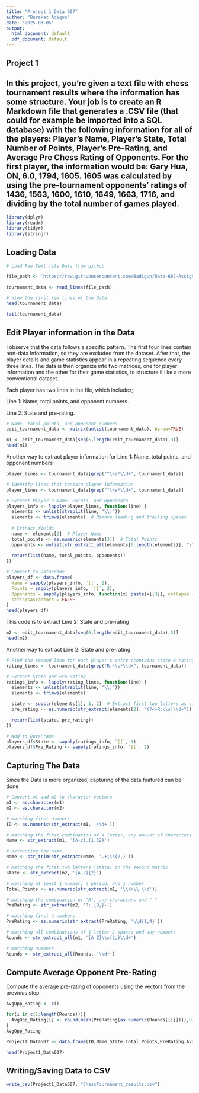 ```yaml
---
title: "Project 1 Data 607"
author: "Barakat Adigun"
date: "2025-03-05"
output:
  html_document: default
  pdf_document: default
---
```


## Project 1

## In this project, you’re given a text file with chess tournament results where the information has some structure. Your job is to create an R Markdown file that generates a .CSV file (that could for example be imported into a SQL database) with the following information for all of the players: Player’s Name, Player’s State, Total Number of Points, Player’s Pre-Rating, and Average Pre Chess Rating of Opponents. For the first player, the information would be: Gary Hua, ON, 6.0, 1794, 1605. 1605 was calculated by using the pre-tournament opponents’ ratings of 1436, 1563, 1600, 1610, 1649, 1663, 1716, and dividing by the total number of games played.

```r
library(dplyr)
library(readr)
library(tidyr)
library(stringr)
```

## Loading Data

```r
# Load Raw Text file Data from github

file_path <- 'https://raw.githubusercontent.com/Badigun/Data-607-Assignments/refs/heads/main/chess%20tournament%20file.txt'

tournament_data <- read_lines(file_path)

# View the first few lines of the Data
head(tournament_data)
```

```r
tail(tournament_data)
```

## Edit Player information in the Data
I observe that the data follows a specific pattern. The first four lines contain non-data information, so they are excluded from the dataset. After that, the player details and game statistics appear in a repeating sequence every three lines. The data is then organize into two matrices, one for player information and the other for their game statistics, to structure it like a more conventional dataset.

Each player has two lines in the file, which includes;

Line 1: Name, total points, and opponent numbers.

Line 2: State and pre-rating.

```r
# Name, total points, and opponent numbers
edit_tournament_data <- matrix(unlist(tournament_data), byrow=TRUE)

m1 <- edit_tournament_data[seq(5,length(edit_tournament_data),3)]
head(m1)
```

Another way to extract player information for Line 1: Name, total points, and opponent numbers

```r
player_lines <- tournament_data[grep("^\\s*\\d+", tournament_data)]

# Identify lines that contain player information 
player_lines <- tournament_data[grep("^\\s*\\d+", tournament_data)]

# Extract Player's Name, Points, and Opponents
players_info <- lapply(player_lines, function(line) {
  elements <- unlist(strsplit(line, "\\|"))
  elements <- trimws(elements)  # Remove leading and trailing spaces
  
  # Extract fields
  name <- elements[2]  # Player Name
  total_points <- as.numeric(elements[3])  # Total Points
  opponents <- unlist(str_extract_all(elements[6:length(elements)], "\\d+"))  # Opponent Numbers
  
  return(list(name, total_points, opponents))
})

# Convert to DataFrame
players_df <- data.frame(
  Name = sapply(players_info, `[[`, 1),
  Points = sapply(players_info, `[[`, 2),
  Opponents = sapply(players_info, function(x) paste(x[[3]], collapse = ",")), # Convert list to string
  stringsAsFactors = FALSE
)
head(players_df)
```

This code is to extract Line 2: State and pre-rating

```r
m2 <- edit_tournament_data[seq(6,length(edit_tournament_data),3)]
head(m2)
```

Another way to extract Line 2: State and pre-rating

```r
# Find the second line for each player's entry (contains state & rating)
rating_lines <- tournament_data[grep("R:\\s*\\d+", tournament_data)]

# Extract State and Pre-Rating
ratings_info <- lapply(rating_lines, function(line) {
  elements <- unlist(strsplit(line, "\\|"))
  elements <- trimws(elements)

  state <- substr(elements[1], 1, 2)  # Extract first two letters as state
  pre_rating <- as.numeric(str_extract(elements[2], "(?<=R:\\s)\\d+"))  # Extract pre-rating

  return(list(state, pre_rating))
})

# Add to DataFrame
players_df$State <- sapply(ratings_info, `[[`, 1)
players_df$Pre_Rating <- sapply(ratings_info, `[[`, 2)
```

## Capturing The Data
Since the Data is more organized, capturing of the data featured can be done

```r
# Convert m1 and m2 to character vectors 
m1 <- as.character(m1)
m2 <- as.character(m2)

# matching first numbers
ID <- as.numeric(str_extract(m1, '\\d+'))

# matching the first combination of a letter, any amount of characters and "|"
Name <- str_extract(m1, '[A-z].{1,32}') 

# extracting the name
Name <- str_trim(str_extract(Name, '.+\\s{2,}'))

# matching the first two letters (state) in the second matrix 
State <- str_extract(m2, '[A-Z]{2}') 

# matching at least 1 number, a period, and 1 number
Total_Points <- as.numeric(str_extract(m1, '\\d+\\.\\d'))

# matching the combination of "R", any characters and "-"
PreRating <- str_extract(m2, 'R:.{8,}-')

# matching first 4 numbers
PreRating <- as.numeric(str_extract(PreRating, '\\d{1,4}'))

# matching all combinations of 1 letter 2 spaces and any numbers
Rounds <- str_extract_all(m1, '[A-Z]\\s{2,}\\d+')

# matching numbers
Rounds <- str_extract_all(Rounds, '\\d+')
```

## Compute Average Opponent Pre-Rating

Compute the average pre-rating of opponents using the vectors from the previous step
```r
AvgOpp_Rating <- c()

for(i in c(1:length(Rounds))){
  AvgOpp_Rating[i] <- round(mean(PreRating[as.numeric(Rounds[[i]])]),0)
}
AvgOpp_Rating
```

```r
Project1_Data607 <- data.frame(ID,Name,State,Total_Points,PreRating,AvgOpp_Rating)

head(Project1_Data607)
```

## Writing/Saving Data to CSV

```r
write_csv(Project1_Data607, "ChessTournament_results.csv")
```



